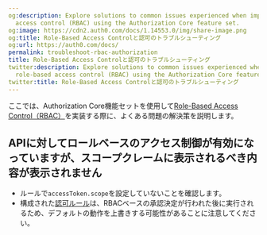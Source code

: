 ```yaml
---
og:description: Explore solutions to common issues experienced when implementing role-based
  access control (RBAC) using the Authorization Core feature set.
og:image: https://cdn2.auth0.com/docs/1.14553.0/img/share-image.png
og:title: Role-Based Access Controlと認可のトラブルシューティング
og:url: https://auth0.com/docs/
permalink: troubleshoot-rbac-authorization
title: Role-Based Access Controlと認可のトラブルシューティング
twitter:description: Explore solutions to common issues experienced when implementing
  role-based access control (RBAC) using the Authorization Core feature set.
twitter:title: Role-Based Access Controlと認可のトラブルシューティング
---
```


ここでは、Authorization Core機能セットを使用して[Role-Based Access Control（RBAC）](/rbac)を実装する際に、よくある問題の解決策を説明します。

## APIに対してロールベースのアクセス制御が有効になっていますが、スコープクレームに表示されるべき内容が表示されません

* ルールで`accessToken.scope`を設定していないことを確認します。
* 構成された[認可ルール](/authorization-policies/rules-for-authorization-policies)は、RBACベースの承認決定が行われた後に実行されるため、デフォルトの動作を上書きする可能性があることに注意してください。
